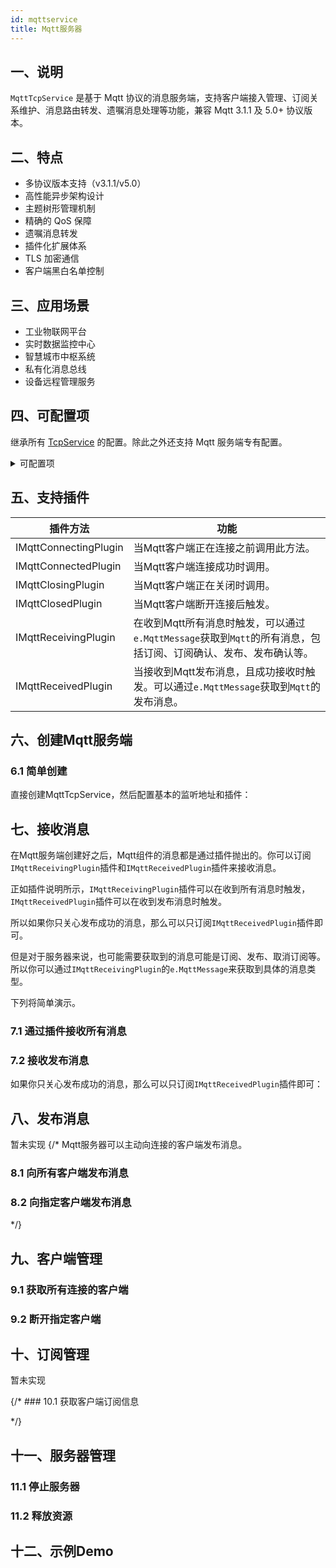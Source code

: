 ```yaml
---
id: mqttservice
title: Mqtt服务器
---
```




<TouchSocketMqttDefinition />


## 一、说明

`MqttTcpService` 是基于 Mqtt 协议的消息服务端，支持客户端接入管理、订阅关系维护、消息路由转发、遗嘱消息处理等功能，兼容 Mqtt 3.1.1 及 5.0+ 协议版本。

## 二、特点

- 多协议版本支持（v3.1.1/v5.0）
- 高性能异步架构设计
- 主题树形管理机制
- 精确的 QoS 保障
- 遗嘱消息转发
- 插件化扩展体系
- TLS 加密通信
- 客户端黑白名单控制

## 三、应用场景

- 工业物联网平台
- 实时数据监控中心
- 智慧城市中枢系统
- 私有化消息总线
- 设备远程管理服务

## 四、可配置项

继承所有 [TcpService](./tcpservice.mdx) 的配置。除此之外还支持 Mqtt 服务端专有配置。

<details>
<summary>可配置项</summary>
<div>

</div>
</details>

## 五、支持插件

|  插件方法| 功能 |
| --- | --- |
| IMqttConnectingPlugin | 当Mqtt客户端正在连接之前调用此方法。 |
| IMqttConnectedPlugin | 当Mqtt客户端连接成功时调用。 |
| IMqttClosingPlugin | 当Mqtt客户端正在关闭时调用。|
| IMqttClosedPlugin | 当Mqtt客户端断开连接后触发。 |
| IMqttReceivingPlugin | 在收到Mqtt所有消息时触发，可以通过`e.MqttMessage`获取到`Mqtt`的所有消息，包括订阅、订阅确认、发布、发布确认等。 |
| IMqttReceivedPlugin | 当接收到Mqtt发布消息，且成功接收时触发。可以通过`e.MqttMessage`获取到`Mqtt`的发布消息。 |

## 六、创建Mqtt服务端

### 6.1 简单创建

直接创建MqttTcpService，然后配置基本的监听地址和插件：

<CustomCodeBlock region="创建Tcp协议的Mqtt服务器" />

## 七、接收消息

在Mqtt服务端创建好之后，Mqtt组件的消息都是通过插件抛出的。你可以订阅`IMqttReceivingPlugin`插件和`IMqttReceivedPlugin`插件来接收消息。

正如插件说明所示，`IMqttReceivingPlugin`插件可以在收到所有消息时触发，`IMqttReceivedPlugin`插件可以在收到发布消息时触发。

所以如果你只关心发布成功的消息，那么可以只订阅`IMqttReceivedPlugin`插件即可。

但是对于服务器来说，也可能需要获取到的消息可能是订阅、发布、取消订阅等。所以你可以通过`IMqttReceivingPlugin`的`e.MqttMessage`来获取到具体的消息类型。

下列将简单演示。

### 7.1 通过插件接收所有消息

<CustomCodeBlock region="Mqtt服务器通过插件接收所有消息" />

### 7.2 接收发布消息

如果你只关心发布成功的消息，那么可以只订阅`IMqttReceivedPlugin`插件即可：

<CustomCodeBlock region="Mqtt服务器接收发布消息" />

## 八、发布消息

暂未实现
{/* Mqtt服务器可以主动向连接的客户端发布消息。

### 8.1 向所有客户端发布消息

<CustomCodeBlock region="Mqtt服务器向所有客户端发布消息" />

### 8.2 向指定客户端发布消息

<CustomCodeBlock region="Mqtt服务器向指定客户端发布消息" /> */}

## 九、客户端管理

### 9.1 获取所有连接的客户端

<CustomCodeBlock region="Mqtt服务器获取所有连接的客户端" />

### 9.2 断开指定客户端

<CustomCodeBlock region="Mqtt服务器断开指定客户端" />

## 十、订阅管理

暂未实现

{/* ### 10.1 获取客户端订阅信息

<CustomCodeBlock region="Mqtt服务器获取客户端订阅信息" /> */}

## 十一、服务器管理

### 11.1 停止服务器

<CustomCodeBlock region="Mqtt服务器停止服务器" />

### 11.2 释放资源

<CustomCodeBlock region="Mqtt服务器释放资源" />

## 十二、示例Demo

<CardLink link="examples/Mqtt"/>